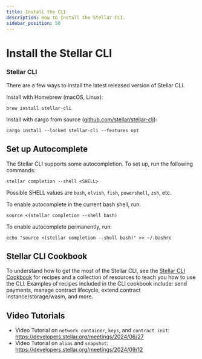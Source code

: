 ```yaml
---
title: Install the CLI
description: How to Install the Stellar CLI.
sidebar_position: 50
---
```


# Install the Stellar CLI

### Stellar CLI

There are a few ways to install the latest released version of Stellar CLI.

Install with Homebrew (macOS, Linux):

```text
brew install stellar-cli
```

Install with cargo from source ([github.com/stellar/stellar-cli](https://github.com/stellar/stellar-cli)):

```text
cargo install --locked stellar-cli --features opt
```

## Set up Autocomplete

The Stellar CLI supports some autocompletion. To set up, run the following commands:

```text
stellar completion --shell <SHELL>
```

Possible SHELL values are `bash`, `elvish`, `fish`, `powershell`, `zsh`, etc.

To enable autocomplete in the current bash shell, run:

```text
source <(stellar completion --shell bash)
```

To enable autocomplete permanently, run:

```text
echo "source <(stellar completion --shell bash)" >> ~/.bashrc
```

## Stellar CLI Cookbook

To understand how to get the most of the Stellar CLI, see the [Stellar CLI Cookbook](https://github.com/stellar/stellar-cli/tree/main/cookbook) for recipes and a collection of resources to teach you how to use the CLI. Examples of recipes included in the CLI cookbook include: send payments, manage contract lifecycle, extend contract instance/storage/wasm, and more.

## Video Tutorials

- Video Tutorial on `network container`, `keys`, and `contract init`: https://developers.stellar.org/meetings/2024/06/27
- Video Tutorial on `alias` and `snapshot`: https://developers.stellar.org/meetings/2024/09/12
